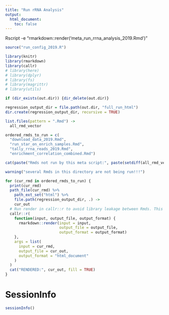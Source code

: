 ```yaml
---
title: "Run rRNA Analysis"
output:
  html_document:
    toc: false
---
```


Rscript -e "rmarkdown::render('meta_run_rrna_analysis_2019.Rmd')"


```r
source("run_config_2019.R")

library(knitr)
library(rmarkdown)
library(callr)
# library(here)
# library(dplyr)
# library(fs)
# library(magrittr)
# library(utils)
```

```r

if (dir_exists(out.dir)) {dir_delete(out.dir)}

regression_output_dir = file.path(out.dir, "full_run_html")
dir.create(regression_output_dir, recursive = TRUE)
```

```r
list.files(pattern = ".Rmd") ->
  all_rmd_vector

ordered_rmds_to_run = c(
  "download_data_2019.Rmd",
  "run_star_on_enrich_samples.Rmd",
  "tally_rrna_reads_2019.Rmd",
  "enrichment_correlation_combined.Rmd")

cat(paste("Rmds not run by this meta script:", paste(setdiff(all_rmd_vector, ordered_rmds_to_run), collapse="\n"), sep="\n"), fill=TRUE)

warning("several Rmds in this directory are not being run!!!")
```

```r
for (cur_rmd in ordered_rmds_to_run) {
  print(cur_rmd)
  path_file(cur_rmd) %>%
    path_ext_set("html") %>%
    file.path(regression_output_dir, .) ->
    cur_out
  # Run render in callr::r to avoid library leakage between Rmds. This fixes a problem knitting enrichment_correlation.Rmd
  callr::r(
    function(input, output_file, output_format) {
      rmarkdown::render(input = input,
                        output_file = output_file,
                        output_format = output_format)
    },
    args = list(
      input = cur_rmd,
      output_file = cur_out,
      output_format = "html_document"
    )
  )
  cat("RENDERED:", cur_out, fill = TRUE)
}
```

# SessionInfo
```r
sessionInfo()
```
